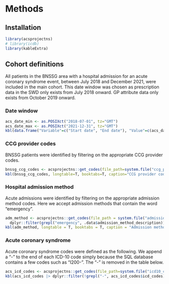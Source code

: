 # Methods

## Installation

```r
library(acsprojectns)
# library(icdb)
library(kableExtra)
```

## Cohort definitions

All patients in the BNSSG area with a hospital admission for an acute coronary syndrome event, between July 2018 and December 2021, were included in the main cohort. This date window was chosen as prescription data in the SWD only exists from July 2018 onward. GP attribute data only exists from October 2019 onward.

### Date window

```r
acs_date_min <- as.POSIXct("2018-07-01", tz="GMT")
acs_date_max <- as.POSIXct("2021-12-31", tz="GMT")
kbl(data.frame("Variable"=c("Start date", "End date"), "Value"=c(acs_date_min, acs_date_max)), longtable=T, booktabs=T, caption="Date window")
```

### CCG provider codes

BNSSG patients were identified by filtering on the appropriate CCG provider codes.

```r
bnssg_ccg_codes <- acsprojectns::get_codes(file_path=system.file("ccg_provider_codes", "bnssg_ccg_provider_codes.csv", package="acsprojectns"))
kbl(bnssg_ccg_codes, longtable=T, booktabs=T, caption="CCG provider codes")
```

### Hospital admission method

Acute admissions were identified by filtering on the appropriate admission method codes. Here we accept admission methods that contain the word "emergency".

```r
adm_method <- acsprojectns::get_codes(file_path = system.file("admission_method_codes", "admission_method_codes.csv", package = "acsprojectns")) |>
  dplyr::filter(grepl("emergency", .data$admission_method_description))
kbl(adm_method, longtable = T, booktabs = T, caption = "Admission methods")
```

### Acute coronary syndrome

Acute coronary syndrome codes were defined as the following. We append a "-" to the end of each ICD-10 code simply because the SQL database contains a few codes such as "I200-". The "-" is removed in the table below.

```r
acs_icd_codes <- acsprojectns::get_codes(file_path=system.file("icd10_codes", "acs_codes.csv", package="acsprojectns"), append_character="-")
kbl(acs_icd_codes |> dplyr::filter(!grepl("-", acs_icd_codes$icd_codes)), longtable=T, booktabs=T, caption="Acute coronary syndrome ICD-10 codes") |> kable_styling(full_width=F) |> column_spec(2, width = "10em")
```
